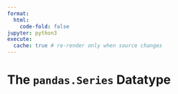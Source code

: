 ```yaml
---
format:
  html:
    code-fold: false
jupyter: python3
execute:
  cache: true # re-render only when source changes
---
```


# The `pandas.Series` Datatype
